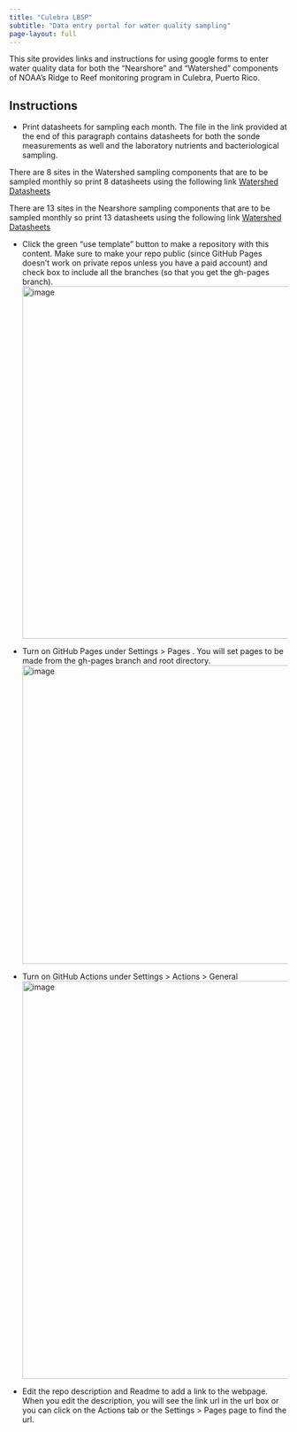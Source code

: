 ```yaml
---
title: "Culebra LBSP"
subtitle: "Data entry portal for water quality sampling"
page-layout: full
---
```


This site provides links and instructions for using google forms to enter water quality data for both the "Nearshore" and "Watershed" components of NOAA's Ridge to Reef monitoring program in Culebra, Puerto Rico. 

## Instructions

* Print datasheets for sampling each month. The file in the link provided at the end of this paragraph contains datasheets for both the sonde measurements as well and the laboratory nutrients and bacteriological sampling. 

There are 8 sites in the Watershed sampling components that are to be sampled monthly so print 8 datasheets using the following link [Watershed Datasheets](https://docs.google.com/document/d/17oZ_msC6d49UCro2x92w2r4P4DCnu0YX/edit)

There are 13 sites in the Nearshore sampling components that are to be sampled monthly so print 13 datasheets using the following link [Watershed Datasheets](https://docs.google.com/document/d/1blpa4Iob9zMFprBdBVjw-C5EYTtMRYO7/edit)


* Click the green "use template" button to make a repository with this content.  Make sure to make your repo public (since GitHub Pages doesn't work on private repos unless you have a paid account) and check box to include all the branches (so that you get the gh-pages branch).
<img width="637" alt="image" src="https://user-images.githubusercontent.com/2545978/197051535-c43c62de-17e8-40bf-a536-3eea8db250c4.png">

* Turn on GitHub Pages under Settings > Pages . You will set pages to be made from the gh-pages branch and root directory.
<img width="540" alt="image" src="https://user-images.githubusercontent.com/2545978/196808262-3d2262be-b9b5-4897-bba5-fc2f056dd335.png">

* Turn on GitHub Actions under Settings > Actions > General
<img width="719" alt="image" src="https://user-images.githubusercontent.com/2545978/196808404-0c075fcf-db03-4516-88dd-3143b9fca475.png">

* Edit the repo description and Readme to add a link to the webpage. When you edit the description, you will see the link url in the url box or you can click on the Actions tab or the  Settings > Pages page to find the url.
